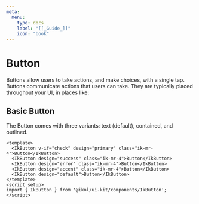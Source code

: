 ```yaml
---
meta:
  menu:
    type: docs
    label: "[[_Guide_]]"
    icon: "book"
---
```



# Button

Buttons allow users to take actions, and make choices, with a single tap.\
Buttons communicate actions that users can take. They are typically placed throughout your UI, in places like:

## Basic Button

The Button comes with three variants: text (default), contained, and outlined.

```vue title="[[_Button Colors_]]" preview
<template>
  <IkButton v-if="check" design="primary" class="ik-mr-4">Button</IkButton>
  <IkButton design="success" class="ik-mr-4">Button</IkButton>
  <IkButton design="error" class="ik-mr-4">Button</IkButton>
  <IkButton design="accent" class="ik-mr-4">Button</IkButton>
  <IkButton design="default">Button</IkButton>
</template>
<script setup>
import { IkButton } from '@ikol/ui-kit/components/IkButton';
</script>
```
